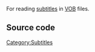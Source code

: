 {{mux|id=vobsub|altid=subtitle|encoder=n}}
{{wikipedia|VobSub}}
{{Mmwiki|VOBsub}}
For reading [[subtitles]] in [[VOB]] files.

==Source code==
{{file|modules/demux/vobsub.c|input demuxer}}

[[Category:Subtitles]]